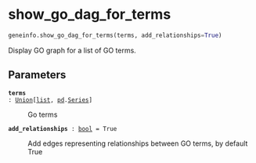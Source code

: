 # show_go_dag_for_terms { #geneinfo.show_go_dag_for_terms }

```python
geneinfo.show_go_dag_for_terms(terms, add_relationships=True)
```

Display GO graph for a list of GO terms.

## Parameters {.doc-section .doc-section-parameters}

<code>[**terms**]{.parameter-name} [:]{.parameter-annotation-sep} [[Union](`typing.Union`)\[[list](`list`), [pd](`pandas`).[Series](`pandas.Series`)\]]{.parameter-annotation}</code>

:   Go terms

<code>[**add_relationships**]{.parameter-name} [:]{.parameter-annotation-sep} [[bool](`bool`)]{.parameter-annotation} [ = ]{.parameter-default-sep} [True]{.parameter-default}</code>

:   Add edges representing relationships between GO terms, by default True